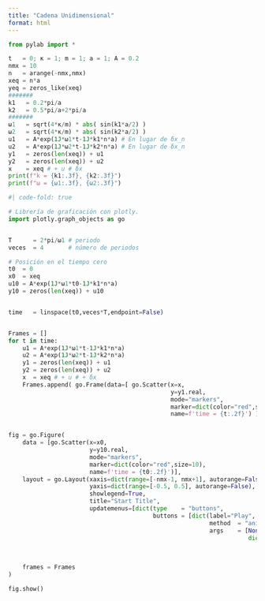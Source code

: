 ```yaml
---
title: "Cadena Unidimensional"
format: html
---
```





```python
from pylab import *

t   = 0; κ = 1; m = 1; a = 1; A = 0.2
nmx = 10 
n   = arange(-nmx,nmx)
xeq = n*a
yeq = zeros_like(xeq)
#######
k1   = 0.2*pi/a
k2   = 0.5*pi/a+2*pi/a
#######
ω1   = sqrt(4*κ/m) * abs( sin(k1*a/2) )
ω2   = sqrt(4*κ/m) * abs( sin(k2*a/2) )
u1   = A*exp(1J*ω1*t-1J*k1*n*a) # En lugar de δx_n
u2   = A*exp(1J*ω2*t-1J*k2*n*a) # En lugar de δx_n
y1   = zeros(len(xeq)) + u1
y2   = zeros(len(xeq)) + u2
x    = xeq # + u # δx
print(f"k = {k1:.3f}, {k2:.3f}")
print(f"ω = {ω1:.3f}, {ω2:.3f}")
```



```python
#| code-fold: true

# Librería de graficación con plotly.
import plotly.graph_objects as go


T      = 2*pi/ω1 # periodo
veces  = 4       # número de periodos

# Posición en el tiempo cero
t0  = 0
x0  = xeq
u10 = A*exp(1J*ω1*t0-1J*k1*n*a)
y10 = zeros(len(xeq)) + u10


time   = linspace(t0,veces*T,endpoint=False)


Frames = []
for t in time:
    u1 = A*exp(1J*ω1*t-1J*k1*n*a)
    u2 = A*exp(1J*ω2*t-1J*k2*n*a)
    y1 = zeros(len(xeq)) + u1
    y2 = zeros(len(xeq)) + u2
    x  = xeq # + u # + δx
    Frames.append( go.Frame(data=[ go.Scatter(x=x,
                                              y=y1.real,
                                              mode="markers",
                                              marker=dict(color="red",size=10),
                                              name=f'time = {t:.2f}') ]) )


fig = go.Figure(
    data = [go.Scatter(x=x0, 
                       y=y10.real,
                       mode="markers",
                       marker=dict(color="red",size=10),
                       name=f'time = {t0:.2f}')],
    layout = go.Layout(xaxis=dict(range=[-nmx-1, nmx+1], autorange=False),
                       yaxis=dict(range=[-0.5, 0.5], autorange=False),
                       showlegend=True,
                       title="Start Title",
                       updatemenus=[dict(type    = "buttons",
                                         buttons = [dict(label="Play",
                                                         method  = "animate",
                                                         args    = [None,
                                                                    dict(frame       = dict(duration=5,redraw=True), 
                                                                         transition  = dict(duration=4),
                                                                         fromcurrent = True,
                                                                         mode        = 'immediate')])])]),
    frames = Frames
)

fig.show()
```

